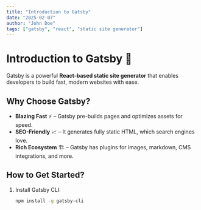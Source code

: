 ```yaml
---
title: "Introduction to Gatsby"
date: "2025-02-07"
author: "John Doe"
tags: ["gatsby", "react", "static site generator"]
---
```



# Introduction to Gatsby 🚀

Gatsby is a powerful **React-based static site generator** that enables developers to build fast, modern websites with ease.

## Why Choose Gatsby?
- **Blazing Fast** ⚡ – Gatsby pre-builds pages and optimizes assets for speed.
- **SEO-Friendly** 📈 – It generates fully static HTML, which search engines love.
- **Rich Ecosystem** 🏗 – Gatsby has plugins for images, markdown, CMS integrations, and more.

## How to Get Started?
1. Install Gatsby CLI:
   ```bash
   npm install -g gatsby-cli